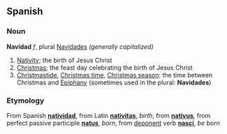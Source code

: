 ==Spanish==
===Noun===
'''Navidad''' ''f'', plural [[Navidades]] ''(generally capitalized)''

# [[Nativity]]; the birth of Jesus Christ
# [[Christmas]]; the feast day celebrating the birth of Jesus Christ
# [[Christmastide]], [[Christmas time]], [[Christmas season]]: the time between Christmas and [[Epiphany]] (sometimes used in the plural: '''Navidades''')


===Etymology===
From Spanish '''[[natividad]]''', from Latin '''[[nativitas]]''', ''birth'', from '''[[nativus]]''', from perfect passive participle '''[[natus]]''', ''born'', from [[deponent]] verb '''[[nasci]]''', ''be born''